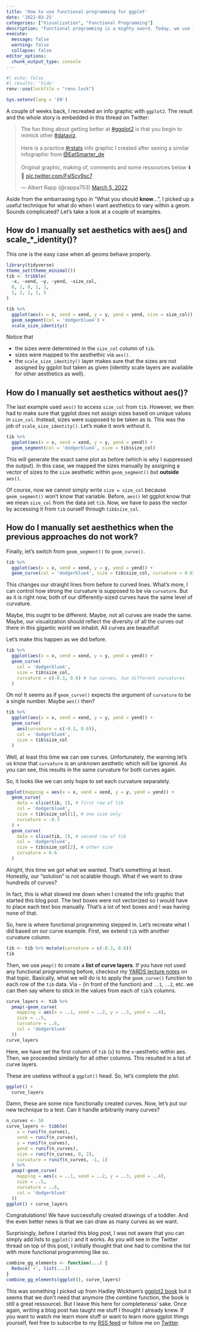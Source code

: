 ```yaml
---
title: 'How to use functional programming for ggplot'
date: '2022-03-25'
categories: ["Visualization", "Functional Programming"]
description: "Functional programming is a mighty sword. Today, we use it to avoid tedious repetitions when things go wrong in ggplot."
execute: 
  message: false
  warning: false
  collapse: false
editor_options: 
  chunk_output_type: console
---
```


```r
#| echo: false
#| results: 'hide'
renv::use(lockfile = "renv.lock")
```

```r
Sys.setenv(lang = 'EN')
```


A couple of weeks back, I recreated an info graphic with `ggplot2`.
The result and the whole story is embedded in this thread on Twitter:

<blockquote class="twitter-tweet"><p lang="en" dir="ltr">The fun thing about getting better at <a href="https://twitter.com/hashtag/ggplot2?src=hash&amp;ref_src=twsrc%5Etfw">#ggplot2</a> is that you begin to mimick other <a href="https://twitter.com/hashtag/dataviz?src=hash&amp;ref_src=twsrc%5Etfw">#dataviz</a>.<br><br>Here is a practice <a href="https://twitter.com/hashtag/rstats?src=hash&amp;ref_src=twsrc%5Etfw">#rstats</a> info graphic I created after seeing a similar infographic from <a href="https://twitter.com/EatSmarter_de?ref_src=twsrc%5Etfw">@EatSmarter_de</a> <br><br>Original graphic, making of, comments and some ressources below ⬇️🧵 <a href="https://t.co/FslScy9sc7">pic.twitter.com/FslScy9sc7</a></p>&mdash; Albert Rapp (@rappa753) <a href="https://twitter.com/rappa753/status/1500213701370171392?ref_src=twsrc%5Etfw">March 5, 2022</a></blockquote> <script async src="https://platform.twitter.com/widgets.js" charset="utf-8"></script> 

Aside from the embarrasing typo in "What you should **know**...", I picked up a useful technique for what do when I want aesthetics to vary within a geom.
Sounds complicated? 
Let's take a look at a couple of examples.

## How do I manually set aesthetics with aes() and scale_*_identity()?

This one is the easy case when all geoms behave properly.

```r
library(tidyverse)
theme_set(theme_minimal())
tib <- tribble(
  ~x, ~xend, ~y, ~yend, ~size_col,
  0, 1, 0, 1, 1,
  1, 2, 1, 1, 5
)

tib %>% 
  ggplot(aes(x = x, xend = xend, y = y, yend = yend, size = size_col)) +
  geom_segment(col = 'dodgerblue4') +
  scale_size_identity()
```

Notice that 

* the sizes were determined in the `size_col` column of `tib`.
* sizes were mapped to the aesthethic via `aes()`.
* the `scale_size_identity()` layer makes sure that the sizes are not assigned by ggplot but taken as given 
(identity scale layers are available for other aesthetics as well).

## How do I manually set aesthetics without aes()?

The last example used `aes()` to access `size_col` from `tib`.
However, we then had to make sure that ggplot does not assign sizes based on unique values in `size_col`.
Instead, sizes were supposed to be taken as is.
This was the job of `scale_size_identity()`.
Let's make it work without it.

```r
tib %>% 
  ggplot(aes(x = x, xend = xend, y = y, yend = yend)) +
  geom_segment(col = 'dodgerblue4', size = tib$size_col) 
```

This will generate the exact same plot as before (which is why I suppressed the output).
In this case, we mapped the sizes manually by assigning a vector of sizes to the `size`
aesthetic within `geom_segment()` but **outside** `aes()`.

Of course, now we cannot simply write `size = size_col` because `geom_segment()` won't know that variable.
Before, `aes()` let ggplot know that we mean `size_col` from the data set `tib`.
Now, we have to pass the vector by accessing it from `tib` ourself through `tib$size_col`.

## How do I manually set aesthethics when the previous approaches do not work?

Finally, let's switch from `geom_segment()` to `geom_curve()`.

```r
tib %>% 
  ggplot(aes(x = x, xend = xend, y = y, yend = yend)) +
  geom_curve(col = 'dodgerblue4', size = tib$size_col, curvature = 0.6) 
```

This changes our straight lines from before to curved lines.
What's more, I can control how strong the curvature is supposed to be via `curvature`.
But as it is right now, both of our differently-sized curves have the same level of curvature.

Maybe, this ought to be different.
Maybe, not all curves are made the same.
Maybe, our visualization should reflect the diversity of all the curves out there in this gigantic world we inhabit.
All curves are beautiful!

Let's make this happen as we did before.

```r
tib %>% 
  ggplot(aes(x = x, xend = xend, y = y, yend = yend)) +
  geom_curve(
    col = 'dodgerblue4', 
    size = tib$size_col, 
    curvature = c(-0.3, 0.6) # two curves, two different curvatures
  ) 
```

Oh no! 
It seems as if `geom_curve()` expects the argument of `curvature` to be a single number.
Maybe `aes()` then?

```r
tib %>% 
  ggplot(aes(x = x, xend = xend, y = y, yend = yend)) +
  geom_curve(
    aes(curvature = c(-0.3, 0.6)),
    col = 'dodgerblue4', 
    size = tib$size_col 
  ) 
```

Well, at least this time we can see curves.
Unfortunately, the warning let's us know that `curvature` is an unknown aesthetic which will be ignored.
As you can see, this results in the same curvature for both curves again.

So, it looks like we can only hope to set each curvature separately.
```r
ggplot(mapping = aes(x = x, xend = xend, y = y, yend = yend)) +
  geom_curve(
    data = slice(tib, 1), # first row of tib
    col = 'dodgerblue4', 
    size = tib$size_col[1], # one size only
    curvature = -0.3
  ) +
  geom_curve(
    data = slice(tib, 2), # second row of tib
    col = 'dodgerblue4', 
    size = tib$size_col[2], # other size
    curvature = 0.6
  ) 
```

Alright, this time we got what we wanted.
That's something at least.
Honestly, our "solution" is not scalable though.
What if we want to draw hundreds of curves?

In fact, this is what slowed me down when I created the info graphic that started this blog post.
The text boxes were not vectorized so I would have to place each text box manually.
That's a lot of text boxes and I was having none of that.

So, here is where functional programming stepped in.
Let's recreate what I did based on our curve example.
First, we extend `tib` with another curvature column.

```r
tib <- tib %>% mutate(curvature = c(-0.3, 0.6))
tib
```

Then, we use `pmap()` to create a **list of curve layers**.
If you have not used any functional programming before, checkout my [YARDS lecture notes](https://yards.albert-rapp.de/lm-with-lists.html) on that topic.
Basically, what we will do is to apply the `geom_curve()` function to each row of the `tib` data.
Via `~` (in front of the function) and `..1`, `..2`, etc. we can then say where to stick in the values from each of `tib`'s columns.

```r
curve_layers <- tib %>% 
  pmap(~geom_curve(
    mapping = aes(x = ..1, xend = ..2, y = ..3, yend = ..4),
    size = ..5,
    curvature = ..6,
    col = 'dodgerblue4'
  ))
curve_layers
```

Here, we have set the first column of `tib` (`x`) to the `x`-aesthetic within aes.
Then, we proceeded similarly for all other columns.
This resulted in a list of curve layers.

These are useless without a `ggplot()` head.
So, let's complete the plot.

```r
ggplot() +
  curve_layers 
```

Damn, these are some nice functionally created curves.
Now, let's put our new technique to a test. 
Can it handle arbitrarily many curves?

```r
n_curves <- 50
curve_layers <- tibble(
    x = runif(n_curves),
    xend = runif(n_curves),
    y = runif(n_curves),
    yend = runif(n_curves),
    size = runif(n_curves, 0, 2), 
    curvature = runif(n_curves, -1, 1)
  ) %>% 
  pmap(~geom_curve(
    mapping = aes(x = ..1, xend = ..2, y = ..3, yend = ..4),
    size = ..5,
    curvature = ..6,
    col = 'dodgerblue4'
  ))
ggplot() + curve_layers
```

Congratulations!
We have successfully created drawings of a toddler.
And the even better news is that we can draw as many curves as we want.

Surprisingly, before I started this blog post, I was not aware that you can simply add lists to `ggplot()` and it works.
As you will see in the Twitter thread on top of this post, I initially thought that one had to combine the list with more functional programming like so.

```r
combine_gg_elements <- function(...) {
  Reduce(`+`, list(...))
}
combine_gg_elements(ggplot(), curve_layers)
```

This was something I picked up from Hadley Wickham's [ggplot2 book](https://ggplot2-book.org/programming.html#functional-programming) but it seems that we don't need that anymore (the combine function, the book is still a great ressource). 
But I leave this here for completeness' sake.
Once again, writing a blog post has taught me stuff I thought I already knew.
If you want to watch me learn more stuff or want to learn more ggplot things yourself, feel free to subscribe to my [RSS feed](https://albert-rapp.de/blog.xml) or follow me on [Twitter](https://twitter.com/rappa753).

